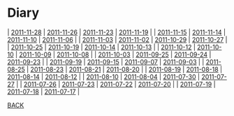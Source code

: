 = Diary =
| [[2011-11-28]] | [[2011-11-26]] | [[2011-11-23]] | [[2011-11-19]] |
| [[2011-11-15]] | [[2011-11-14]] | [[2011-11-10]] | [[2011-11-06]] |
| [[2011-11-03]] | [[2011-11-02]] | [[2011-10-29]] | [[2011-10-27]] |
| [[2011-10-25]] | [[2011-10-19]] | [[2011-10-14]] | [[2011-10-13]] |
| [[2011-10-12]] | [[2011-10-10]] | [[2011-10-09]] | [[2011-10-08]] |
| [[2011-10-03]] | [[2011-09-25]] | [[2011-09-24]] | [[2011-09-23]] |
| [[2011-09-19]] | [[2011-09-15]] | [[2011-09-07]] | [[2011-09-03]] |
| [[2011-08-25]] | [[2011-08-23]] | [[2011-08-21]] | [[2011-08-20]] |
| [[2011-08-19]] | [[2011-08-18]] | [[2011-08-14]] | [[2011-08-12]] |
| [[2011-08-10]] | [[2011-08-04]] | [[2011-07-30]] | [[2011-07-27]] |
| [[2011-07-26]] | [[2011-07-23]] | [[2011-07-22]] | [[2011-07-20]] |
| [[2011-07-19]] | [[2011-07-18]] | [[2011-07-17]] |

[[../index|BACK]]
